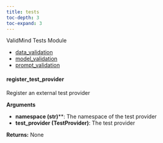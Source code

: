 ```yaml
---
title: tests
toc-depth: 3
toc-expand: 3
---
```


ValidMind Tests Module








- [data_validation](tests/data_validation.qmd)
- [model_validation](tests/model_validation.qmd)
- [prompt_validation](tests/prompt_validation.qmd)

             
#### register_test_provider

Register an external test provider

**Arguments**

- **namespace (str)****: The namespace of the test provider
- **test_provider (TestProvider)**: The test provider




**Returns:** None

 